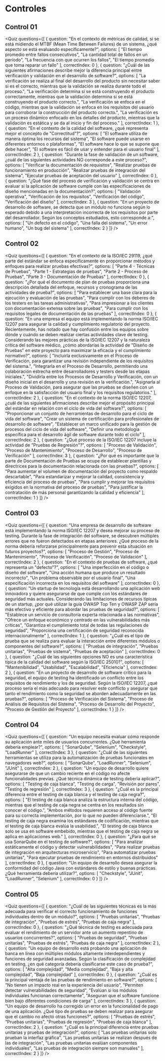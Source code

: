 
# Controles

## Control 01

<Quiz questions={[
  {
    question: "En el contexto de métricas de calidad, si se está midiendo el MTBF (Mean Time Between Failures) de un sistema, ¿qué aspecto se está evaluando específicamente?",
    options: [
      "El tiempo promedio entre fallos consecutivos",
      "La cantidad total de fallos en un período",
      "La frecuencia con que ocurren los fallos",
      "El tiempo promedio que toma reparar un fallo"
    ],
    correctIndex: 0
  },
  {
    question: "¿Cuál de las siguientes afirmaciones describe mejor la diferencia principal entre verificación y validación en el desarrollo de software?",
    options: [
      "La verificación se realiza al final del desarrollo del producto sin necesitar saber si es el correcto, mientras que la validación se realiza durante todo el proceso.",
      "La verificación determina si se está construyendo el producto correctamente, mientras que la validación determina si se está construyendo el producto correcto.",
      "La verificación se enfoca en el código, mientras que la validación se enfoca en los requisitos del usuario para corroborar la construcción del producto correcto.",
      "La verificación es un proceso dinámico enfocado en los detalles del producto, mientras que la validación es estática y se da al inicio y fin del proceso."
    ],
    correctIndex: 1
  },
  {
    question: "En el contexto de la calidad del software, ¿qué representa mejor el concepto de \"Correctitud\"?",
    options: [
      "El software utiliza de manera óptima los recursos del sistema",
      "El software puede usarse en diferentes entornos o plataformas",
      "El software hace lo que se supone que debe hacer",
      "El software es fácil de usar y entender para el usuario final"
    ],
    correctIndex: 2
  },
  {
    question: "Durante la fase de validación de un software, ¿cuál de las siguientes actividades NO corresponde a este proceso?",
    options: [
      "Verificar la documentación de requisitos",
      "Realizar pruebas de funcionamiento en producción",
      "Realizar pruebas de integración del sistema",
      "Ejecutar pruebas de aceptación del usuario"
    ],
    correctIndex: 0
  },
  {
    question: "¿Qué fase del proceso de verificación y validación se centra en evaluar si la aplicación de software cumple con las especificaciones de diseño mencionadas en la documentación?",
    options: [
      "Validación operativa",
      "Verificación de los requisitos",
      "Verificación del código",
      "Verificación del diseño"
    ],
    correctIndex: 3
  },
  {
    question: "En un proyecto de desarrollo de software, se detecta que un módulo no funciona según lo esperado debido a una interpretación incorrecta de los requisitos por parte del desarrollador. Según los conceptos estudiados, esto corresponde a:",
    options: [
      "Un defecto en el código",
      "Una falla del sistema",
      "Un error humano",
      "Un bug del sistema"
    ],
    correctIndex: 2
  }
]} />

## Control 02

<Quiz questions={[
  {
    question: "En el contexto de la ISO/IEC 29119, ¿qué parte del estándar se enfoca específicamente en proporcionar métodos y enfoques para realizar pruebas efectivas?",
    options: [
      "Parte 4 - Técnicas de Pruebas",
      "Parte 1 - Estrategias de pruebas",
      "Parte 2 - Proceso de Pruebas",
      "Parte 3 - Documentación de Pruebas"
    ],
    correctIndex: 0
  },
  {
    question: "¿Por qué el documento de plan de pruebas proporciona una descripción detallada del enfoque, recursos y cronograma de las actividades de prueba?",
    options: [
      "Para establecer una base clara para la ejecución y evaluación de las pruebas",
      "Para cumplir con los deberes de los testers en las tareas administrativas",
      "Para impresionar a los clientes con documentación extensa sobre las pruebas",
      "Para cumplir con los requisitos legales de documentación de las pruebas"
    ],
    correctIndex: 0
  },
  {
    question: "En una empresa el equipo está implementando la norma ISO/IEC 12207 para asegurar la calidad y cumplimiento regulatorio del proyecto. Recientemente, has notado que hay confusión entre los equipos sobre dónde y cuándo se deben realizar ciertas actividades clave de testing. Considerando las mejores prácticas de la ISO/IEC 12207 y la naturaleza crítica del software médico, ¿cómo abordarías la actividad de \"Diseño de Pruebas\" en este proyecto para maximizar la eficacia y el cumplimiento normativo?",
    options: [
      "Incluirla exclusivamente en el Proceso de Verificación, para garantizar una revisión independiente de los requisitos del sistema.",
      "Integrarla en el Proceso de Desarrollo, permitiendo una colaboración estrecha entre desarrolladores y testers desde las etapas iniciales.",
      "Dividirla entre los Procesos de Desarrollo y Verificación, con un diseño inicial en el desarrollo y una revisión en la verificación.",
      "Asignarla al Proceso de Validación, para asegurar que las pruebas se diseñen con un enfoque en la satisfacción del usuario final y los requisitos regulatorios."
    ],
    correctIndex: 2
  },
  {
    question: "En el contexto de la norma ISO/IEC 12207, ¿cuál de las siguientes afirmaciones describe mejor el propósito principal del estándar en relación con el ciclo de vida del software?",
    options: [
      "Proporcionar un conjunto de herramientas de desarrollo para el ciclo de vida del software",
      "Crear un sistema de certificación para profesionales de desarrollo de software",
      "Establecer un marco unificado para la gestión de procesos del ciclo de vida del software",
      "Definir una metodología específica para el desarrollo ágil de software durante todo el ciclo"
    ],
    correctIndex: 2
  },
  {
    question: "¿Qué proceso de la ISO/IEC 12207 incluye la actividad de \"Pruebas de Regresión\"?",
    options: [
      "Proceso de Validación",
      "Proceso de Mantenimiento",
      "Proceso de Desarrollo",
      "Proceso de Verificación"
    ],
    correctIndex: 3
  },
  {
    question: "¿Por qué es importante que la parte de Documentación de Pruebas se ocupe de establecer plantillas y directrices para la documentación relacionada con las pruebas?",
    options: [
      "Para aumentar el volumen de documentación del proyecto como respaldo descartable",
      "Para estandarizar y mejorar la calidad, consistencia y eficiencia del proceso de pruebas",
      "Para cumplir y mejorar los requisitos exigidos en la normativa del proceso de pruebas",
      "Para justificar la contratación de más personal garantizando la calidad y eficiencia"
    ],
    correctIndex: 1
  }
]} />

## Control 03

<Quiz questions={[
  {
    question: "Una empresa de desarrollo de software está implementando la norma ISO/IEC 12207 y desea mejorar su proceso de testing. Durante la fase de integración del software, se descubren múltiples errores que no fueron detectados en etapas anteriores. ¿Qué proceso de la norma debería reforzarse principalmente para prevenir esta situación en futuros proyectos?",
    options: [
      "Proceso de Gestión",
      "Proceso de Mantenimiento",
      "Proceso de Verificación",
      "Proceso de Validación"
    ],
    correctIndex: 2
  },
  {
    question: "En el contexto de pruebas de software, ¿qué representa un \"defecto\"?",
    options: [
      "Una imperfección en el código o diseño del software",
      "Una acción humana que produce un resultado incorrecto",
      "Un problema observable por el usuario final",
      "Una especificación incorrecta en los requisitos del software"
    ],
    correctIndex: 0
  },
  {
    question: "Un startup de tecnología está desarrollando una aplicación web innovadora y quiere asegurarse de que cumple con los estándares de seguridad más actuales. Considerando las limitaciones de recursos típicas de un startup, ¿por qué utilizar la guía OWASP Top Ten y OWASP ZAP sería más efectivo y eficiente para abordar las pruebas de seguridad?",
    options: [
      "Establece un servicio de consultoría experta relacionada a las normativas",
      "Ofrece un enfoque económico y centrado en las vulnerabilidades más críticas",
      "Garantiza el cumplimiento total de todas las regulaciones de seguridad",
      "Proporciona una certificación de seguridad reconocida internacionalmente"
    ],
    correctIndex: 1
  },
  {
    question: "¿Cuál es el tipo de prueba que se realiza para evaluar la interacción entre diferentes módulos o componentes del software?",
    options: [
      "Pruebas de integración",
      "Pruebas unitarias",
      "Pruebas de sistema",
      "Pruebas de aceptación"
    ],
    correctIndex: 0
  },
  {
    question: "¿Cuál de las siguientes opciones NO es una característica típica de la calidad del software según la ISO/IEC 25010?",
    options: [
      "Mantenibilidad",
      "Usabilidad",
      "Escalabilidad",
      "Eficiencia"
    ],
    correctIndex: 2
  },
  {
    question: "En un proyecto de desarrollo de software crítico para la seguridad, el equipo de testing ha identificado un conflicto entre los requisitos de rendimiento y los de seguridad. Según la ISO/IEC 12207, ¿qué proceso sería el más adecuado para resolver este conflicto y asegurar que tanto el rendimiento como la seguridad se aborden adecuadamente en las pruebas?",
    options: [
      "Proceso de Verificación del Sistema",
      "Proceso de Análisis de Requisitos del Sistema",
      "Proceso de Desarrollo del Proyecto",
      "Proceso de Gestión del Proyecto"
    ],
    correctIndex: 1
  }
]} />

## Control 04

<Quiz questions={[
  {
    question: "Un equipo necesita evaluar cómo responde su aplicación ante miles de usuarios concurrentes. ¿Qué herramienta debería emplear?",
    options: [
      "SonarQube",
      "Selenium",
      "Checkstyle",
      "LoadRunner"
    ],
    correctIndex: 3
  },
  {
    question: "¿Cuál de las siguientes herramientas se utiliza para la automatización de pruebas funcionales en navegadores web?",
    options: [
      "SonarQube",
      "LoadRunner",
      "Selenium",
      "JUnit"
    ],
    correctIndex: 2
  },
  {
    question: "Un equipo de desarrollo quiere asegurarse de que un cambio reciente en el código no afecte funcionalidades previas. ¿Qué técnica dinámica de testing debería aplicar?",
    options: [
      "Testing de caja blanca",
      "Testing de carga",
      "Revisión por pares",
      "Testing de regresión"
    ],
    correctIndex: 3
  },
  {
    question: "¿Cuál es la principal diferencia entre el testing de caja blanca y el testing de caja negra?",
    options: [
      "El testing de caja blanca analiza la estructura interna del código, mientras que el testing de caja negra se centra en los resultados sin conocer el código.",
      "Ambos métodos requieren acceso al código fuente para su correcta implementación, por lo que no pueden diferenciarse.",
      "El testing de caja negra examina los estándares de codificación, mientras que el testing de caja blanca evalúa la usabilidad.",
      "El testing de caja blanca solo se usa en software embebido, mientras que el testing de caja negra se aplica en aplicaciones web."
    ],
    correctIndex: 0
  },
  {
    question: "¿Para qué se usa SonarQube en el testing de software?",
    options: [
      "Para analizar estáticamente el código y detectar vulnerabilidades",
      "Para realizar pruebas de integración en arquitecturas microservicio",
      "Para automatizar pruebas unitarias",
      "Para ejecutar pruebas de rendimiento en entornos distribuidos"
    ],
    correctIndex: 0
  },
  {
    question: "Un equipo de desarrollo desea asegurar la conformidad del código Java con estándares de estilo y buenas prácticas. ¿Qué herramienta debería utilizar?",
    options: [
      "Checkstyle",
      "JUnit",
      "LoadRunner",
      "Selenium"
    ],
    correctIndex: 0
  }
]} />

## Control 05

<Quiz questions={[
  {
    question: "¿Cuál de las siguientes técnicas es la más adecuada para verificar el correcto funcionamiento de funciones individuales dentro de un módulo?",
    options: [
      "Pruebas unitarias",
      "Pruebas de integración",
      "Pruebas de estrés",
      "Pruebas de caja negra"
    ],
    correctIndex: 0
  },
  {
    question: "¿Qué técnica de testing es adecuada para evaluar el rendimiento de un servidor ante un aumento repentino de usuarios concurrentes?",
    options: [
      "Pruebas de seguridad",
      "Pruebas unitarias",
      "Pruebas de estrés",
      "Pruebas de caja negra"
    ],
    correctIndex: 2
  },
  {
    question: "Un equipo de desarrollo está probando una aplicación de banca en línea con múltiples módulos altamente interdependientes y funciones de seguridad avanzadas. Según la clasificación de complejidad en testing, ¿en qué categoría debería clasificarse este caso de prueba?",
    options: [
      "Alta complejidad",
      "Media complejidad",
      "Baja y alta complejidad",
      "Baja complejidad"
    ],
    correctIndex: 0
  },
  {
    question: "¿Cuál es la principal ventaja de las pruebas de rendimiento en software?",
    options: [
      "No tienen un impacto real en la experiencia del usuario",
      "Permiten detectar vulnerabilidades de seguridad",
      "Evalúan si los módulos individuales funcionan correctamente",
      "Aseguran que el software funcione bien bajo diferentes condiciones de carga"
    ],
    correctIndex: 3
  },
  {
    question: "Un equipo de desarrollo ha corregido un error en la funcionalidad de pago de una aplicación. ¿Qué tipo de pruebas se deben realizar para asegurar que el cambio no afectó otras funciones?",
    options: [
      "Pruebas de estrés",
      "Pruebas unitarias",
      "Pruebas de regresión",
      "Pruebas de caja blanca"
    ],
    correctIndex: 2
  },
  {
    question: "¿Cuál es la principal diferencia entre pruebas unitarias y pruebas de integración?",
    options: [
      "Las pruebas unitarias solo prueban la interfaz gráfica",
      "Las pruebas unitarias se realizan después de las de integración",
      "Las pruebas unitarias evalúan componentes individuales",
      "Las pruebas de integración siempre son manuales"
    ],
    correctIndex: 2
  }
]} />